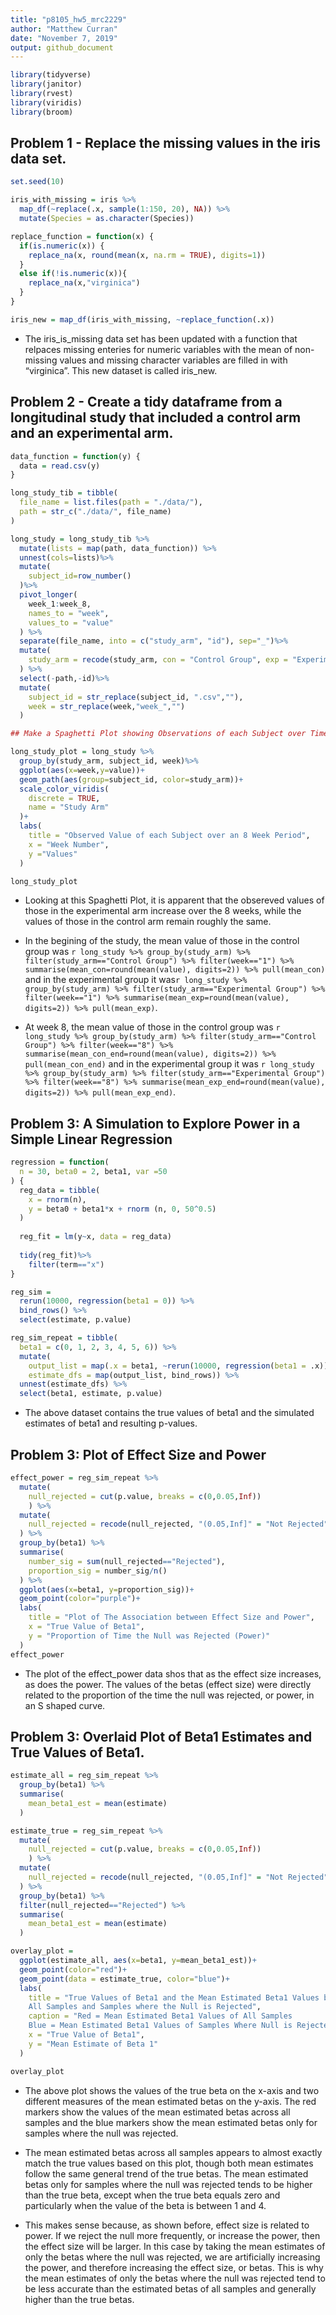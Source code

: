 ```yaml
---
title: "p8105_hw5_mrc2229"
author: "Matthew Curran"
date: "November 7, 2019"
output: github_document
---
```


```r
library(tidyverse)
library(janitor)
library(rvest)
library(viridis)
library(broom)
```

## Problem 1 - Replace the missing values in the iris data set.

```r
set.seed(10)

iris_with_missing = iris %>% 
  map_df(~replace(.x, sample(1:150, 20), NA)) %>%
  mutate(Species = as.character(Species))

replace_function = function(x) {
  if(is.numeric(x)) {
    replace_na(x, round(mean(x, na.rm = TRUE), digits=1))
  }
  else if(!is.numeric(x)){
    replace_na(x,"virginica")
  }
}

iris_new = map_df(iris_with_missing, ~replace_function(.x))
```

* The iris_is_missing data set has been updated with a function that relpaces missing enteries for numeric variables with the mean of non-missing values and missing character variables are filled in with "virginica". This new dataset is called iris_new.


## Problem 2 - Create a tidy dataframe from a longitudinal study that included a control arm and an experimental arm.

```r
data_function = function(y) {
  data = read.csv(y)
}

long_study_tib = tibble(
  file_name = list.files(path = "./data/"),
  path = str_c("./data/", file_name)
)

long_study = long_study_tib %>%
  mutate(lists = map(path, data_function)) %>%
  unnest(cols=lists)%>%
  mutate(
    subject_id=row_number()
  )%>%
  pivot_longer(
    week_1:week_8,
    names_to = "week",
    values_to = "value"
  ) %>%
  separate(file_name, into = c("study_arm", "id"), sep="_")%>%
  mutate(
    study_arm = recode(study_arm, con = "Control Group", exp = "Experimental Group")
  ) %>%
  select(-path,-id)%>%
  mutate(
    subject_id = str_replace(subject_id, ".csv",""),
    week = str_replace(week,"week_","")
  )

## Make a Spaghetti Plot showing Observations of each Subject over Time

long_study_plot = long_study %>%
  group_by(study_arm, subject_id, week)%>%
  ggplot(aes(x=week,y=value))+
  geom_path(aes(group=subject_id, color=study_arm))+
  scale_color_viridis(
    discrete = TRUE,
    name = "Study Arm"
  )+
  labs(
    title = "Observed Value of each Subject over an 8 Week Period",
    x = "Week Number",
    y ="Values"
  ) 

long_study_plot
```

* Looking at this Spaghetti Plot, it is apparent that the obsereved values of those in the experimental arm increase over the 8 weeks, while the values of those in the control arm remain roughly the same.

* In the begining of the study, the mean value of those in the control group was `r long_study %>% group_by(study_arm) %>% filter(study_arm=="Control Group") %>% filter(week=="1") %>% summarise(mean_con=round(mean(value), digits=2)) %>% pull(mean_con)` and in the experimental group it was`r long_study %>% group_by(study_arm) %>% filter(study_arm=="Experimental Group") %>% filter(week=="1") %>% summarise(mean_exp=round(mean(value), digits=2)) %>% pull(mean_exp)`.

* At week 8, the mean value of those in the control group was `r long_study %>% group_by(study_arm) %>% filter(study_arm=="Control Group") %>% filter(week=="8") %>% summarise(mean_con_end=round(mean(value), digits=2)) %>% pull(mean_con_end)` and in the experimental group it was `r long_study %>% group_by(study_arm) %>% filter(study_arm=="Experimental Group") %>% filter(week=="8") %>% summarise(mean_exp_end=round(mean(value), digits=2)) %>% pull(mean_exp_end)`.

## Problem 3: A Simulation to Explore Power in a Simple Linear Regression

```r
regression = function(
  n = 30, beta0 = 2, beta1, var =50
) {
  reg_data = tibble(
    x = rnorm(n),
    y = beta0 + beta1*x + rnorm (n, 0, 50^0.5)
  )
  
  reg_fit = lm(y~x, data = reg_data)
  
  tidy(reg_fit)%>%
    filter(term=="x")
}

reg_sim = 
  rerun(10000, regression(beta1 = 0)) %>%
  bind_rows() %>%
  select(estimate, p.value)

reg_sim_repeat = tibble(
  beta1 = c(0, 1, 2, 3, 4, 5, 6)) %>%
  mutate(
    output_list = map(.x = beta1, ~rerun(10000, regression(beta1 = .x))),
    estimate_dfs = map(output_list, bind_rows)) %>%
  unnest(estimate_dfs) %>%
  select(beta1, estimate, p.value)
```

* The above dataset contains the true values of beta1 and the simulated estimates of beta1 and resulting p-values.

## Problem 3: Plot of Effect Size and Power

```r
effect_power = reg_sim_repeat %>%
  mutate(
    null_rejected = cut(p.value, breaks = c(0,0.05,Inf))
    ) %>%
  mutate(
    null_rejected = recode(null_rejected, "(0.05,Inf]" = "Not Rejected", "(0,0.05]" = "Rejected")
  ) %>%
  group_by(beta1) %>%
  summarise(
    number_sig = sum(null_rejected=="Rejected"),
    proportion_sig = number_sig/n()
  ) %>%
  ggplot(aes(x=beta1, y=proportion_sig))+
  geom_point(color="purple")+
  labs(
    title = "Plot of The Association between Effect Size and Power",
    x = "True Value of Beta1",
    y = "Proportion of Time the Null was Rejected (Power)"
  )
effect_power
```

* The plot of the effect_power data shos that as the effect size increases, as does the power. The values of the betas (effect size) were directly related to the proportion of the time the null was rejected, or power, in an S shaped curve.

## Problem 3: Overlaid Plot of Beta1 Estimates and True Values of Beta1.

```r
estimate_all = reg_sim_repeat %>%
  group_by(beta1) %>%
  summarise(
    mean_beta1_est = mean(estimate)
  )

estimate_true = reg_sim_repeat %>%
  mutate(
    null_rejected = cut(p.value, breaks = c(0,0.05,Inf))
    ) %>%
  mutate(
    null_rejected = recode(null_rejected, "(0.05,Inf]" = "Not Rejected", "(0,0.05]" = "Rejected")
  ) %>%
  group_by(beta1) %>%
  filter(null_rejected=="Rejected") %>%
  summarise(
    mean_beta1_est = mean(estimate)
  )

overlay_plot = 
  ggplot(estimate_all, aes(x=beta1, y=mean_beta1_est))+
  geom_point(color="red")+
  geom_point(data = estimate_true, color="blue")+
  labs(
    title = "True Values of Beta1 and the Mean Estimated Beta1 Values both in 
    All Samples and Samples where the Null is Rejected",
    caption = "Red = Mean Estimated Beta1 Values of All Samples 
    Blue = Mean Estimated Beta1 Values of Samples Where Null is Rejected",
    x = "True Value of Beta1",
    y = "Mean Estimate of Beta 1"
  )

overlay_plot
```

* The above plot shows the values of the true beta on the x-axis and two different measures of the mean estimated betas on the y-axis. The red markers show the values of the mean estimated betas across all samples and the blue markers show the mean estimated betas only for samples where the null was rejected.

* The mean estimated betas across all samples appears to almost exactly match the true values based on this plot, though both mean estimates follow the same general trend of the true betas. The mean estimated betas only for samples where the null was rejected tends to be higher than the true beta, except when the true beta equals zero and particularly when the value of the beta is between 1 and 4.

* This makes sense because, as shown before, effect size is related to power. If we reject the null more frequently, or increase the power, then the effect size will be larger. In this case by taking the mean estimates of only the betas where the null was rejected, we are artificially increasing the power, and therefore increasing the effect size, or betas. This is why the mean estimates of only the betas where the null was rejected tend to be less accurate than the estimated betas of all samples and generally higher than the true betas.
